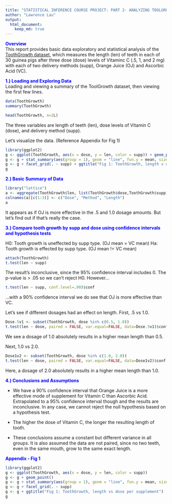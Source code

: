 ```yaml
---
title: "STATISTICAL INFERENCE COURSE PROJECT: PART 2- ANALYZING TOOLGROWTH DATA"
author: "Lawrence Lau"
output: 
  html_document:
    keep_md: true
---
```


**<font color=blue> Overview </font>**<br>
This report provides basic data exploratory and statistical analysis of the [ToothGrowth dataset](http://www.inside-r.org/r-doc/datasets/ToothGrowth), which measures the length (len) of teeth in each of 30 guinea pigs after three dose (dose) levels of Vitaminc C (.5, 1, and 2 mg) with each of two delivery methods (supp), Orange Juice (OJ) and Ascorbic Acid (VC).

**<font color=blue> 1.) Loading and Exploring Data </font>**<br>
Loading and viewing a summary of the ToolGrowth dataset, then viewing the first few lines.
```r
data(ToothGrowth)
summary(ToothGrowth)
``` 
```r
head(ToothGrowth, n=2L)
```
The three variables are length of teeth (len), dose levels of Vitamin C (dose), and delivery method (supp).  

Let's visualize the data. (Reference Appendix for Fig 1)
```r
library(ggplot2)
g <- ggplot(ToothGrowth, aes(x = dose, y = len, color = supp)) + geom_point()
g <- g + stat_summary(aes(group = 1), geom = "line", fun.y = mean, size = 1, col = "black")
g <- g + facet_grid(. ~ supp) + ggtitle("Fig 1: ToothGrowth, length v dose per supplement")
g
```

**<font color=blue> 2.) Basic Summary of Data </font>**<br>
```r
library("lattice")
a <- aggregate(ToothGrowth$len, list(ToothGrowth$dose,ToothGrowth$supp),FUN=function(x) c(mean = mean(x), sd = sd(x)))
colnames(a)[c(1:3)] <- c("Dose", "Method", "Length")
a
```
It appears as if OJ is more effective in the .5 and 1.0 dosage amounts.  But let's find out if that's really the case.  

**<font color=blue> 3.) Compare tooth growth by supp and dose using confidence intervals and hypothesis tests </font>**<br>

H0: Tooth growth is uneffected by supp type.  (OJ mean = VC mean)
Ha: Tooth growth is effected by supp type.  (OJ mean != VC mean)
```r
attach(ToothGrowth)
t.test(len ~ supp)
```
The result's inconclusive, since the 95% confidence interval includes 0. The p-value is > .05 so we can't reject H0.  However...

```r
t.test(len ~ supp, conf.level=.90)$conf
```
...with a 90% confidence interval we do see that OJ is more effective than VC.  

Let's see if different dosages had an effect on length.  First, .5 vs 1.0. 
```r
Dose.5v1 <- subset(ToothGrowth, dose %in% c(0.5, 1.0))
t.test(len ~ dose, paired = FALSE, var.equal=FALSE, data=Dose.5v1)$conf
```
We see a dosage of 1.0 absolutely results in a higher mean length than 0.5.  

Next, 1.0 vs 2.0.
```r
Dose1v2 <- subset(ToothGrowth, dose %in% c(1.0, 2.0))
t.test(len ~ dose, paired = FALSE, var.equal=FALSE, data=Dose1v2)$conf
```
Here, a dosage of 2.0 absolutely results in a higher mean length than 1.0. 

**<font color=blue> 4.) Conclusions and Assumptions</font>**<br>

* We have a 90% confidence interval that Orange Juice is a more effective mode of supplement for Vitamin C than Ascorbic Acid. Extrapolated to a 95% confidence interval though and the results are inconclusive. In any case, we cannot reject the null hypothesis based on a hypothesis test.

* The higher the dose of Vitamin C, the longer the resulting length of tooth.  

* These conclusions assume a constant but different variance in all groups.  It is also assumed the data are not paired, since no two teeth, even in the same mouth, grow to the same exact length.   

<p>
**<font color=blue> Appendix - Fig 1</font>**<br>
```r
library(ggplot2)
g <- ggplot(ToothGrowth, aes(x = dose, y = len, color = supp)) 
g <- g + geom_point()
g <- g + stat_summary(aes(group = 1), geom = "line", fun.y = mean, size = 1, col = "black")
g <- g + facet_grid(. ~ supp)
g <- g + ggtitle("Fig 1: ToothGrowth, length vs dose per supplement")
g
```
